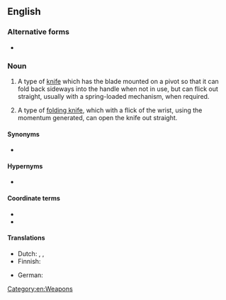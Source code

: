 {{also|flick-knife}}

==English==
{{wikipedia}}

===Alternative forms===
* {{l|en|flick-knife}}

===Noun===
{{en-noun|flick knives}}

# {{lb|en|British}} A type of [[knife]] which has the blade mounted on a pivot so that it can fold back sideways into the handle when not in use, but can flick out straight, usually with a spring-loaded mechanism, when required.
# A type of [[folding knife]], which with a flick of the wrist, using the momentum generated, can open the knife out straight.

====Synonyms====
* {{sense|spring-open knife}} {{l|en|switchblade}}

====Hypernyms====
* {{l|en|folding knife}}

====Coordinate terms====
{{sense|flick of the wrist}}
* {{l|en|gravity knife}}
* {{l|en|butterfly knife}}

====Translations====
{{trans-top|spring-action knife with blade on pivot}}
* Dutch: {{t|nl|springmes|n}}, {{t|nl|vouwmes}}, {{t+|nl|stiletto}}
* Finnish: {{t+|fi|stiletti}}
{{trans-mid}}
* German: {{t|de|Springmesser|n}}
{{trans-bottom}}

[[Category:en:Weapons]]
